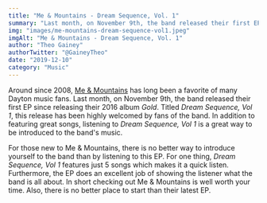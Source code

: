 ```yaml
---
title: "Me & Mountains - Dream Sequence, Vol. 1"
summary: "Last month, on November 9th, the band released their first EP since releasing their 2016 album Gold."
img: "images/me-mountains-dream-sequence-vol1.jpeg"
imgAlt: "Me & Mountains - Dream Sequence, Vol. 1"
author: "Theo Gainey"
authorTwitter: "@GaineyTheo"
date: "2019-12-10"
category: "Music"
---
```

Around since 2008, [Me & Mountains](https://www.facebook.com/me.and.mountains) has long been a favorite of many Dayton music fans. Last month, on November 9th, the band released their first EP since releasing their 2016 album *Gold*. Titled *Dream Sequence, Vol 1*, this release has been highly welcomed by fans of the band. In addition to featuring great songs, listening to *Dream Sequence, Vol 1* is a great way to be introduced to the band's music.

For those new to Me & Mountains, there is no better way to introduce yourself to the band than by listening to this EP. For one thing, *Dream Sequence, Vol 1* features just 5 songs which makes it a quick listen. Furthermore, the EP does an excellent job of showing the listener what the band is all about. In short checking out Me & Mountains is well worth your time. Also, there is no better place to start than their latest EP.
